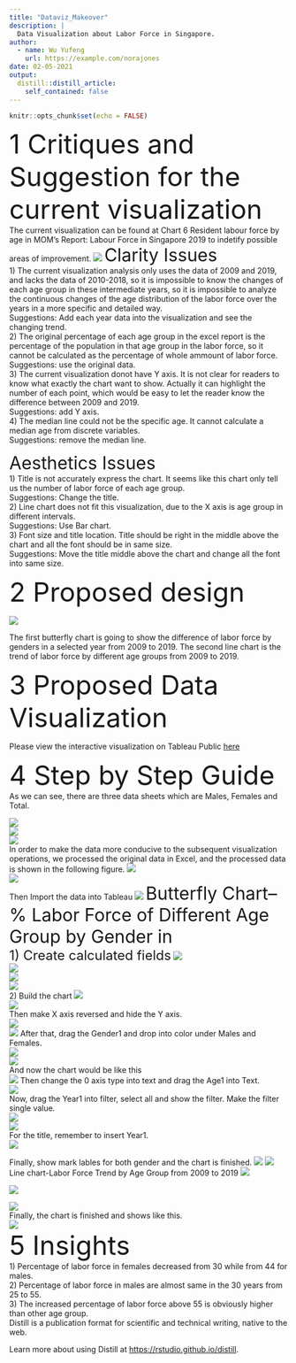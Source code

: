 ```yaml
---
title: "Dataviz_Makeover"
description: |
  Data Visualization about Labor Force in Singapore.
author:
  - name: Wu Yufeng
    url: https://example.com/norajones
date: 02-05-2021
output:
  distill::distill_article:
    self_contained: false
---
```

```r
knitr::opts_chunk$set(echo = FALSE)
```
<font size = 8>1 Critiques and Suggestion for the current visualization</font>    
The current visualization can be found at Chart 6 Resident labour force by age in MOM's Report: Labour Force in Singapore 2019 to indetify possible areas of improvement.
![](Pictures/Current Visualization.jpg)
<font size = 6>Clarity Issues</font>  
1) The current visualization analysis only uses the data of 2009 and 2019, and lacks the data of 2010-2018, so it is impossible to know the changes of each age group in these intermediate years, so it is impossible to analyze the continuous changes of the age distribution of the labor force over the years in a more specific and detailed way.  
Suggestions: Add each year data into the visualization and see the changing trend.  
2) The original percentage of each age group in the excel report is the percentage of the population in that age group in the labor force, so it cannot be calculated as the percentage of whole ammount of labor force.  
Suggestions: use the original data.  
3) The current visualization donot have Y axis. It is not clear for readers to know what exactly the chart want to show. Actually it can highlight the number of each point, which would be easy to let the reader know the difference between 2009 and 2019.  
Suggestions: add Y axis.  
4) The median line could not be  the specific age. It cannot calculate a median age from discrete variables.  
Suggestions: remove the median line.  
  
<font size = 6>Aesthetics Issues</font>  
1) Title is not accurately express the chart. It seems like this chart only tell us the number of labor force of each age group.  
Suggestions: Change the title.  
2) Line chart does not fit this visualization, due to the X axis is age group in different intervals.  
Suggestions: Use Bar chart.  
3) Font size and title location. Title should be right in the middle above the chart and all the font should be in same size.  
Suggestions: Move the title middle above the chart and change all the font into same size.  
     
  
<font size = 8>2 Proposed design</font>
  
      
![](C:/Scarband/Scarband/_posts/2021-02-05-datavizmakeover/Pictures/Idea.jpg)
  
The first butterfly chart is going to show the difference of labor force by genders in a selected year from 2009 to 2019. The second line chart is the trend of labor force by different age groups from 2009 to 2019.
  
  
<font size = 8>3 Proposed Data Visualization</font>  
  
     
Please view the interactive visualization on Tableau Public [here][1]

[1]: https://public.tableau.com/profile/wu.yufeng#!/vizhome/Assign1_0_16118390838950/1 "here"

  
<font size = 8>4 Step by Step Guide</font>  
As we can see, there are three data sheets which are Males, Females and Total.  
    
   
![](Pictures/OM-Data.jpg)  
![](Pictures/OFM-Data.jpg)  
![](Pictures/OT-Data.jpg)  
In order to make the data more conducive to the subsequent visualization operations, we processed the original data in Excel, and the processed data is shown in the following figure.
![](Pictures/Total Data.jpg)  
![](Pictures/Gender Data.jpg)  
Then Import the data into Tableau
![](Pictures/Importing Data.jpg)
<font size = 6>Butterfly Chart--% Labor Force of Different Age Group by Gender in <Year1></font>  
<font size = 5>1) Create calculated fields</font>
![](Pictures/Create CF-1.png)  
![](Pictures/Create CF-2.png)  
![](Pictures/Create CF-3.png)  
![](Pictures/Create CF-4.png)  
2) Build the chart
![](Pictures/Build chart-1.png)  
![](Pictures/Chart-1.png)  
Then make X axis reversed and hide the Y axis.  
![](Pictures/Reverse.jpg)  
![](Pictures/unshow header.png)
After that, drag the Gender1 and drop into color under Males and Females.  
![](Pictures/Colour Female.png)  
![](Pictures/Colour Male.png)  
 And now the chart would be like this  
 ![](Pictures/Chart-2.jpg)
Then change the 0 axis type into text and drag the Age1 into Text.  
![](Pictures/0 axis.jpg)  
Now, drag the Year1 into filter, select all and show the filter. Make the filter single value.  
![](Pictures/Year filter.png)  
![](Pictures/Single Value.png)  
For the title, remember to insert Year1.  
![](Pictures/Title-1.jpg)  

Finally, show mark lables for both gender and the chart is finished. 
![](Pictures/Labels.jpg) 
![](Pictures/Chart-3.jpg)  
Line chart-Labor Force Trend by Age Group from 2009 to 2019
![](Pictures/Line Chart-01.jpg)  

![](Pictures/Line Chart-02.jpg)

![](Pictures/Line Chart-03.jpg)    
Finally, the chart is finished and shows like this.  
![](Pictures/Line Chart.jpg)  
<font size = 8>5 Insights</font>  
1) Percentage of labor force in females decreased from 30 while from 44 for males.  
2) Percentage of labor force in males are almost same in the 30 years from 25 to 55.  
3) The increased percentage of labor force above 55 is obviously higher than other age group.  
Distill is a publication format for scientific and technical writing, native to the web.

Learn more about using Distill at <https://rstudio.github.io/distill>.


